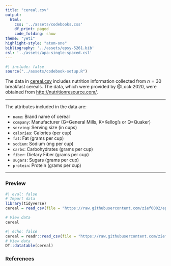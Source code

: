 ```yaml
---
title: "cereal.csv"
output: 
  html:
    css: '../assets/codebooks.css'
    df_print: paged
    code_folding: show
theme: "yeti"
highlight-style: "atom-one"
bibliography: '../assets/epsy-5261.bib'
csl: '../assets/apa-single-spaced.csl'
---
```



```r
#| include: false
source("../assets/codebook-setup.R")
```

The data in [cereal.csv](https://raw.githubusercontent.com/zief0002/epsy-5261/main/data/cereal.csv) includes nutrition information collected from $n=30$ breakfast cereals. The data, which were provided by @Lock:2020, were obtained from <http://nutritionresource.com/>. 

---

The attributes included in the data are:

- `name`: Brand name of cereal
- `company`: Manufacturer (G=General Mills, K=Kellog's or Q=Quaker)
- `serving`: Serving size (in cups)
- `calories`: Calories (per cup)
- `fat`: Fat (grams per cup)
- `sodium`: Sodium (mg per cup)
- `carbs`: Carbohydrates (grams per cup)
- `fiber`: Dietary Fiber (grams per cup)
- `sugars`: Sugars (grams per cup)
- `protein`: Protein (grams per cup)

---


### Preview

```r
#| eval: false
# Import data
library(tidyverse)
cereal = read_csv(file = "https://raw.githubusercontent.com/zief0002/epsy-5261/main/data/cereal.csv")

# View data
cereal
```

```r
#| echo: false
cereal = readr::read_csv(file = "https://raw.githubusercontent.com/zief0002/epsy-5261/main/data/cereal.csv")
# View data
DT::datatable(cereal)
```


### References



